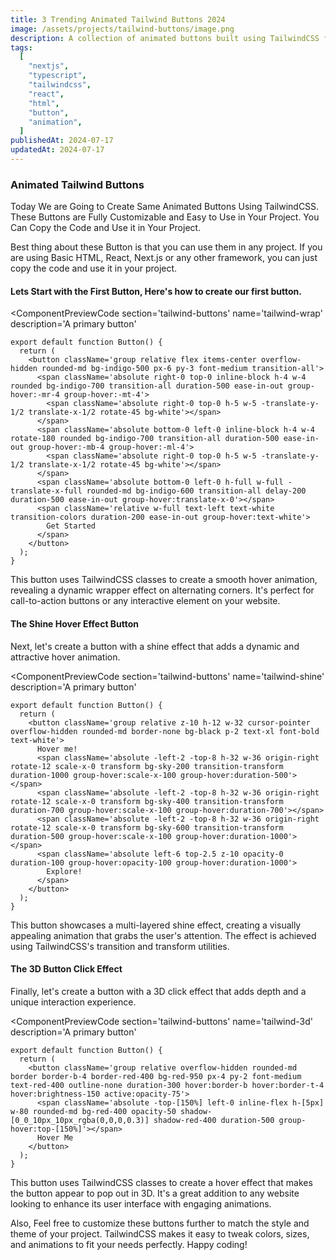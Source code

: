 ```yaml
---
title: 3 Trending Animated Tailwind Buttons 2024
image: /assets/projects/tailwind-buttons/image.png
description: A collection of animated buttons built using TailwindCSS for your next project. Easy to customize and copy to your project.
tags:
  [
    "nextjs",
    "typescript",
    "tailwindcss",
    "react",
    "html",
    "button",
    "animation",
  ]
publishedAt: 2024-07-17
updatedAt: 2024-07-17
---
```


### Animated Tailwind Buttons

Today We are Going to Create Same Animated Buttons Using TailwindCSS. These Buttons are Fully Customizable and Easy to Use in Your Project. You Can Copy the Code and Use it in Your Project.

<ComponentPreview
  section='tailwind-buttons'
  name='tailwind-banner'
  description='A primary button'
/>

Best thing about these Button is that you can use them in any project. If you are using Basic HTML, React, Next.js or any other framework, you can just copy the code and use it in your project.

#### Lets Start with the First Button, Here's how to create our first button.

<ComponentPreviewCode
  section='tailwind-buttons'
  name='tailwind-wrap'
  description='A primary button'
>
```
export default function Button() {
  return (
    <button className='group relative flex items-center overflow-hidden rounded-md bg-indigo-500 px-6 py-3 font-medium transition-all'>
      <span className='absolute right-0 top-0 inline-block h-4 w-4 rounded bg-indigo-700 transition-all duration-500 ease-in-out group-hover:-mr-4 group-hover:-mt-4'>
        <span className='absolute right-0 top-0 h-5 w-5 -translate-y-1/2 translate-x-1/2 rotate-45 bg-white'></span>
      </span>
      <span className='absolute bottom-0 left-0 inline-block h-4 w-4 rotate-180 rounded bg-indigo-700 transition-all duration-500 ease-in-out group-hover:-mb-4 group-hover:-ml-4'>
        <span className='absolute right-0 top-0 h-5 w-5 -translate-y-1/2 translate-x-1/2 rotate-45 bg-white'></span>
      </span>
      <span className='absolute bottom-0 left-0 h-full w-full -translate-x-full rounded-md bg-indigo-600 transition-all delay-200 duration-500 ease-in-out group-hover:translate-x-0'></span>
      <span className='relative w-full text-left text-white transition-colors duration-200 ease-in-out group-hover:text-white'>
        Get Started
      </span>
    </button>
  );
}
```
</ComponentPreviewCode>

This button uses TailwindCSS classes to create a smooth hover animation, revealing a dynamic wrapper effect on alternating corners. It's perfect for call-to-action buttons or any interactive element on your website.

#### The Shine Hover Effect Button

Next, let's create a button with a shine effect that adds a dynamic and attractive hover animation.

<ComponentPreviewCode
  section='tailwind-buttons'
  name='tailwind-shine'
  description='A primary button'
>
```
export default function Button() {
  return (
    <button className='group relative z-10 h-12 w-32 cursor-pointer overflow-hidden rounded-md border-none bg-black p-2 text-xl font-bold text-white'>
      Hover me!
      <span className='absolute -left-2 -top-8 h-32 w-36 origin-right rotate-12 scale-x-0 transform bg-sky-200 transition-transform duration-1000 group-hover:scale-x-100 group-hover:duration-500'></span>
      <span className='absolute -left-2 -top-8 h-32 w-36 origin-right rotate-12 scale-x-0 transform bg-sky-400 transition-transform duration-700 group-hover:scale-x-100 group-hover:duration-700'></span>
      <span className='absolute -left-2 -top-8 h-32 w-36 origin-right rotate-12 scale-x-0 transform bg-sky-600 transition-transform duration-500 group-hover:scale-x-100 group-hover:duration-1000'></span>
      <span className='absolute left-6 top-2.5 z-10 opacity-0 duration-100 group-hover:opacity-100 group-hover:duration-1000'>
        Explore!
      </span>
    </button>
  );
}
```
</ComponentPreviewCode>

This button showcases a multi-layered shine effect, creating a visually appealing animation that grabs the user's attention. The effect is achieved using TailwindCSS's transition and transform utilities.

#### The 3D Button Click Effect

Finally, let's create a button with a 3D click effect that adds depth and a unique interaction experience.

<ComponentPreviewCode
  section='tailwind-buttons'
  name='tailwind-3d'
  description='A primary button'
>
```
export default function Button() {
  return (
    <button className='group relative overflow-hidden rounded-md border border-b-4 border-red-400 bg-red-950 px-4 py-2 font-medium text-red-400 outline-none duration-300 hover:border-b hover:border-t-4 hover:brightness-150 active:opacity-75'>
      <span className='absolute -top-[150%] left-0 inline-flex h-[5px] w-80 rounded-md bg-red-400 opacity-50 shadow-[0_0_10px_10px_rgba(0,0,0,0.3)] shadow-red-400 duration-500 group-hover:top-[150%]'></span>
      Hover Me
    </button>
  );
}
```
</ComponentPreviewCode>

This button uses TailwindCSS classes to create a hover effect that makes the button appear to pop out in 3D. It's a great addition to any website looking to enhance its user interface with engaging animations.

Also, Feel free to customize these buttons further to match the style and theme of your project. TailwindCSS makes it easy to tweak colors, sizes, and animations to fit your needs perfectly. Happy coding!

